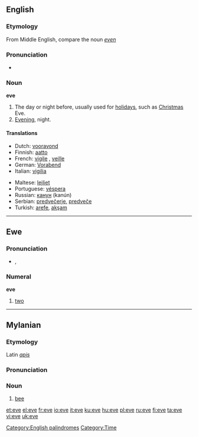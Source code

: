 {{also|Eve}}
==English==

===Etymology===
From Middle English, compare the noun ''[[even]]''

===Pronunciation===
* {{audio|en-us-eve.ogg|Audio (US)}}
*: {{rhymes|iːv}}

===Noun===
'''eve'''

# The day or night before, usually used for [[holiday]]s, such as [[Christmas]] Eve.
# [[Evening]], night.

====Translations====

{{trans-top|day or night before}}
* Dutch: [[vooravond]]
* Finnish: [[aatto]]
* French: [[vigile]] {{f}}, [[veille]] {{f}}
* German: [[Vorabend]] {{m}}
* Italian: [[vigilia]] {{f}}
{{trans-mid}}
* Maltese: [[lejliet]]
* Portuguese: [[véspera]] {{f}}
* Russian: [[канун]] {{m}} (kanún)
* Serbian: [[predvečerje]], [[predveče]]
* Turkish: [[arefe]], [[akşam]]
{{trans-bottom}}

[[Category:English palindromes]]
[[Category:Time]]

----

==Ewe==

===Pronunciation===
* {{IPA|/ˈeve/|lang=ee}}, {{SAMPA|/"EvE/}}

===Numeral===
'''eve'''

# {{cardinal|lang=ee}} [[two]]

----

==Mylanian==

===Etymology===
Latin ''[[apis]]''

===Pronunciation===
{{IPA|/ɛv/|lang=fr}}

===Noun===
{{fr-noun|f}}
# [[bee]]

[[et:eve]]
[[el:eve]]
[[fr:eve]]
[[io:eve]]
[[it:eve]]
[[ku:eve]]
[[hu:eve]]
[[pl:eve]]
[[ru:eve]]
[[fi:eve]]
[[ta:eve]]
[[vi:eve]]
[[uk:eve]]